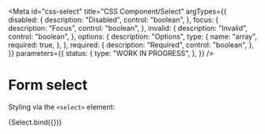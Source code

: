 <!-- @license CC0-1.0 -->


<Meta
  id="css-select"
  title="CSS Component/Select"
  argTypes={{
    disabled: {
      description: "Disabled",
      control: "boolean",
    },
    focus: {
      description: "Focus",
      control: "boolean",
    },
    invalid: {
      description: "Invalid",
      control: "boolean",
    },
    options: {
      description: "Options",
      type: {
        name: "array",
        required: true,
      },
    },
    required: {
      description: "Required",
      control: "boolean",
    },
  }}
  parameters={{
    status: {
      type: "WORK IN PROGRESS",
    },
  }}
/>

# Form select

Styling via the `<select>` element:

<Canvas>
  <Story
    name="Default"
    args={{
      ...defaultArgs,
    }}
  >
    {Select.bind({})}
  </Story>
</Canvas>

<ArgsTable story="Default" />
